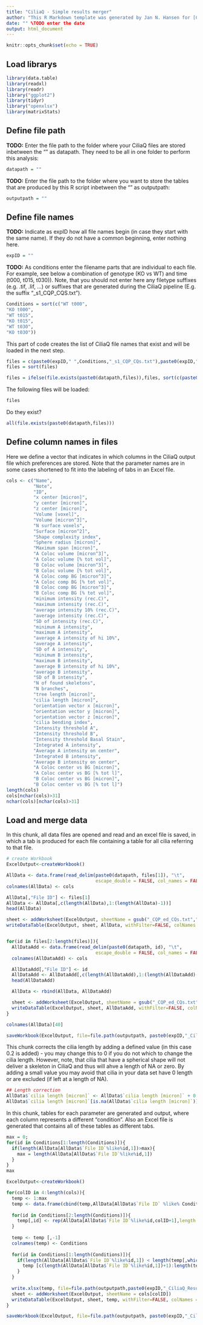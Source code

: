 ```yaml
---
title: "CiliaQ - Simple results merger"
author: "This R Markdown template was generated by Jan N. Hansen for [CiliaQ](https://github.com/hansenjn/CiliaQ) data"
date: "" %TODO enter the date
output: html_document
---
```


```r
knitr::opts_chunk$set(echo = TRUE)
```

## Load librarys
```r
library(data.table)
library(readxl)
library(readr)
library("ggplot2")
library(tidyr)
library("openxlsx")
library(matrixStats)
```

## Define file path
**TODO:** Enter the file path to the folder where your CiliaQ files are stored inbetween the "" as datapath. They need to be all in one folder to perform this analysis:
```r
datapath = "" 
```

**TODO:** Enter the file path to the folder where you want to store the tables that are produced by this R script inbetween the "" as outputpath:
```r
outputpath = ""
```

## Define file names
**TODO:** Indicate as expID how all file names begin (in case they start with the same name). If they do not have a common beginning, enter nothing here.
```r
expID = ""
```

**TODO:** As conditions enter the filename parts that are individual to each file. For example, see below a combination of genotype (KO vs WT) and time (t000, t015, t030)). Note, that you should not enter here any filetype suffixes (e.g. .tif, .lif, ...) or suffixes that are generated during the CiliaQ pipeline (E.g. the suffix "_s1_CQP_CQS.txt").
```r
Conditions = sort(c("WT t000",
"KO t000",
"WT t015",
"KO t015",
"WT t030",
"KO t030"))
```

This part of code creates the list of CiliaQ file names that exist and will be loaded in the next step.
```r
files = c(paste0(expID," ",Conditions,"_s1_CQP_CQs.txt"),paste0(expID," ",Conditions,"_s2_CQP_CQs.txt"))
files = sort(files)

files = ifelse(file.exists(paste0(datapath,files)),files, sort(c(paste0(expID," ",Conditions,"_s1_CQP_ed_CQs.txt"),paste0(expID," ",Conditions,"_s2_CQP_ed_CQs.txt"))))

```

The following files will be loaded:
```r
files
```

Do they exist?
```r
all(file.exists(paste0(datapath,files)))
```

## Define column names in files
Here we define a vector that indicates in which columns in the CiliaQ output file which preferences are stored. Note that the parameter names are in some cases shortened to fit into the labeling of tabs in an Excel file.
```r
cols <- c("Name",
          "Note",
          "ID",
          "x center [micron]",
          "y center [micron]",
          "z center [micron]",
          "Volume [voxel]",
          "Volume [micron^3]",
          "N surface voxels",
          "Surface [micron^2]",
          "Shape complexity index",
          "Sphere radius [micron]",
          "Maximum span [micron]",
          "A Coloc volume [micron^3]",
          "A Coloc volume [% tot vol]",
          "B Coloc volume [micron^3]",
          "B Coloc volume [% tot vol]",
          "A Coloc comp BG [micron^3]",
          "A Coloc comp BG [% tot vol]",
          "B Coloc comp BG [micron^3]",
          "B Coloc comp BG [% tot vol]",
          "minimum intensity (rec.C)",
          "maximum intensity (rec.C)",
          "average intensity 10% (rec.C)",
          "average intensity (rec.C)",
          "SD of intensity (rec.C)",
          "minimum A intensity",
          "maximum A intensity",
          "average A intensity of hi 10%",
          "average A intensity",
          "SD of A intensity",
          "minimum B intensity",
          "maximum B intensity",
          "average B intensity of hi 10%",
          "average B intensity",
          "SD of B intensity",
          "N of found skeletons",
          "N branches",
          "tree length [micron]",
          "cilia length [micron]",
          "orientation vector x [micron]",
          "orientation vector y [micron]",
          "orientation vector z [micron]",
          "cilia bending index",
          "Intensity threshold A",
          "Intensity threshold B",
          "Intensity threshold Basal Stain",
          "Integrated A intensity",
          "Average A intensity on center",
          "Integrated B intensity",
          "Average B intensity on center",
          "A Coloc center vs BG [micron]",
          "A Coloc center vs BG [% tot l]",
          "B Coloc center vs BG [micron]",
          "B Coloc center vs BG [% tot l]")
length(cols)
cols[nchar(cols)>31]
nchar(cols)[nchar(cols)>31]
```

## Load and merge data
In this chunk, all data files are opened and read and an excel file is saved, in which a tab is produced for each file containing a table for all cilia referring to that file.
```r
# create Workbook
ExcelOutput<-createWorkbook()

AllData <- data.frame(read_delim(paste0(datapath, files[1]), "\t", 
                                 escape_double = FALSE, col_names = FALSE, trim_ws = TRUE))[,1:55]
colnames(AllData) <- cols

AllData[,"File ID"] <- files[1]
AllData <- AllData[,c(length(AllData),1:(length(AllData)-1))]
head(AllData)

sheet <- addWorksheet(ExcelOutput, sheetName = gsub("_CQP_ed_CQs.txt","",gsub("_CQP_CQs.txt","",gsub(paste0(expID," "),"",files[1]))))
writeDataTable(ExcelOutput, sheet, AllData, withFilter=FALSE, colNames = TRUE, rowNames = TRUE)


for(id in files[2:length(files)]){
  AllDataAdd <- data.frame(read_delim(paste0(datapath, id), "\t", 
                                 escape_double = FALSE, col_names = FALSE, trim_ws = TRUE))[,1:55]
  colnames(AllDataAdd) <- cols

  AllDataAdd[,"File ID"] <- id
  AllDataAdd <- AllDataAdd[,c(length(AllDataAdd),1:(length(AllDataAdd)-1))]
  head(AllDataAdd)

  AllData <- rbind(AllData, AllDataAdd)

  sheet <- addWorksheet(ExcelOutput, sheetName = gsub("_CQP_ed_CQs.txt","",gsub("_CQP_CQs.txt","",gsub(paste0(expID," "),"",id))))
  writeDataTable(ExcelOutput, sheet, AllDataAdd, withFilter=FALSE, colNames = TRUE, rowNames = TRUE)
}

colnames(AllData)[40]

saveWorkbook(ExcelOutput, file=file.path(outputpath, paste0(expID,"_CiliaQ_Results.xlsx")), overwrite = TRUE)
```

This chunk corrects the cilia length by adding a defined value (in this case 0.2 is added) - you may change this to 0 if you do not which to change the cilia length. However, note, that cilia that have a spherical shape will not deliver a skeleton in CiliaQ and thus will ahve a length of NA or zero. By adding a small value you may avoid that cilia in your data set have 0 length or are excluded (if left at a length of NA).
```r
## Length correction
AllData$`cilia length [micron]` <- AllData$`cilia length [micron]` + 0.2
AllData$`cilia length [micron]`[is.na(AllData$`cilia length [micron]`)] <- 0.2

```

In this chunk, tables for each parameter are generated and output, where each column represents a different "condition". Also an Excel file is generated that contains all of these tables as different tabs.
```r
max = 0;
for(id in Conditions[1:length(Conditions)]){
  if(length(AllData[AllData$`File ID`%like%id,1])>max){
    max = length(AllData[AllData$`File ID`%like%id,1])
  }
}
max

ExcelOutput<-createWorkbook()

for(colID in 4:length(cols)){
  temp <- 1:max
  temp <- data.frame(cbind(temp,AllData[AllData$`File ID` %like% Conditions[1],colID+1]))
  
  for(id in Conditions[2:length(Conditions)]){
    temp[,id] <- rep(AllData[AllData$`File ID`%like%id,colID+1],length.out=length(temp[,1]))
  }
  
  temp <- temp [,-1]
  colnames(temp) <- Conditions
  
  for(id in Conditions[1:length(Conditions)]){
    if(length(AllData[AllData$`File ID`%like%id,1]) < length(temp[,which(Conditions %like% id)])){
      temp [c(length(AllData[AllData$`File ID`%like%id,1])+1):length(temp[,which(Conditions %like% id)]),which(Conditions %like% id)] <- NA
    }
  }
  
  write.xlsx(temp, file=file.path(outputpath,paste0(expID,"_CiliaQ_Results_",cols[colID],".xlsx")))
  sheet <- addWorksheet(ExcelOutput, sheetName = cols[colID])
  writeDataTable(ExcelOutput, sheet, temp, withFilter=FALSE, colNames = TRUE, rowNames = TRUE)
}

saveWorkbook(ExcelOutput, file=file.path(outputpath, paste0(expID,"_CiliaQ_Results_By_Param.xlsx")), overwrite = TRUE)
```